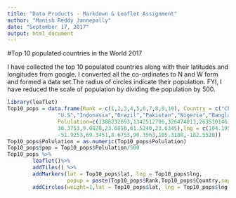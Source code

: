 ---
title: "Data Products - Markdown & Leaflet Assignment"
author: "Manish Reddy Jannepally"
date: "September 17, 2017"
output: html_document
---

#Top 10 populated countries in the World 2017
        
I have collected the top 10 populated countries along with their latitudes and longitudes from google. I converted all the co-ordinates to N and W form and formed a data set.The radius of circles indicate their population. FYI, I have reduced the scale of population by dividing the population by 500.

```{r Markdown & Leaflet Assignment, echo=FALSE}
library(leaflet)
Top10_pops = data.frame(Rank = c(1,2,3,4,5,6,7,8,9,10), Country = c("China","India",
                "U.S","Indonasia","Brazil","Pakistan","Nigeria","Bangladesh","Russia","Mexico"),
                Polulation=c(1388232693,1342512706,326474013,263510146,211243220,196744376,191835936                 ,164827718,143375006,130222815),lat = c(35.8617,20.5937,37.0902,-0.7893,-14.2350,
                30.3753,9.0820,23.6850,61.5240,23.6345),lng = c(104.1954,78.9629,-95.7129,113.9213,
                -51.9253,69.3451,8.6753,90.3563,105.3188,-102.5528))
Top10_pops$Polulation = as.numeric(Top10_pops$Polulation)
Top10_pops$pop = Top10_pops$Polulation/500
Top10_pops %>% 
        leaflet()%>%
        addTiles() %>%
        addMarkers(lat = Top10_pops$lat, lng = Top10_pops$lng,
                   popup = paste(Top10_pops$Rank,Top10_pops$Country,sep = ".")) %>%
        addCircles(weight=1,lat = Top10_pops$lat, lng = Top10_pops$lng,radius=Top10_pops$pop)
```
